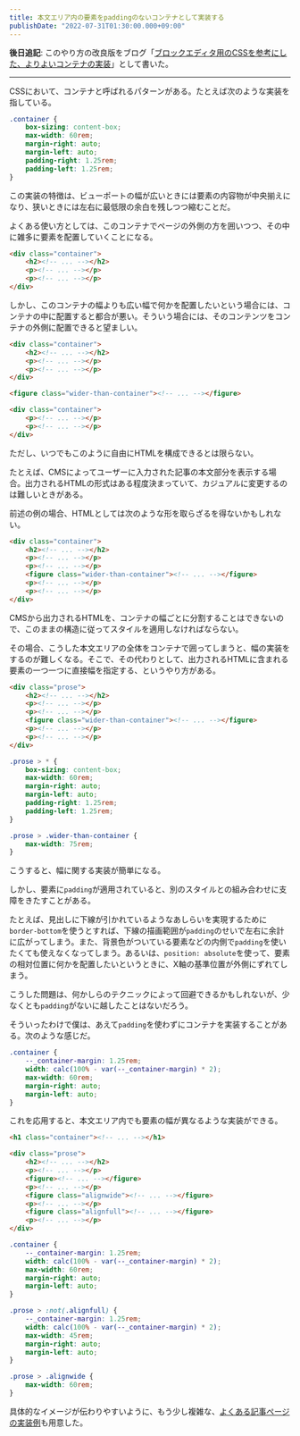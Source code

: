 ```yaml
---
title: 本文エリア内の要素をpaddingのないコンテナとして実装する
publishDate: "2022-07-31T01:30:00.000+09:00"
---
```


**後日追記**: このやり方の改良版をブログ「[ブロックエディタ用のCSSを参考にした、よりよいコンテナの実装](/2022-11-27-better-container)」として書いた。

---

CSSにおいて、コンテナと呼ばれるパターンがある。たとえば次のような実装を指している。

```css
.container {
	box-sizing: content-box;
	max-width: 60rem;
	margin-right: auto;
	margin-left: auto;
	padding-right: 1.25rem;
	padding-left: 1.25rem;
}
```

この実装の特徴は、ビューポートの幅が広いときには要素の内容物が中央揃えになり、狭いときには左右に最低限の余白を残しつつ縮むことだ。

よくある使い方としては、このコンテナでページの外側の方を囲いつつ、その中に雑多に要素を配置していくことになる。

```html
<div class="container">
	<h2><!-- ... --></h2>
	<p><!-- ... --></p>
	<p><!-- ... --></p>
</div>
```

しかし、このコンテナの幅よりも広い幅で何かを配置したいという場合には、コンテナの中に配置すると都合が悪い。そういう場合には、そのコンテンツをコンテナの外側に配置できると望ましい。

```html
<div class="container">
	<h2><!-- ... --></h2>
	<p><!-- ... --></p>
	<p><!-- ... --></p>
</div>

<figure class="wider-than-container"><!-- ... --></figure>

<div class="container">
	<p><!-- ... --></p>
	<p><!-- ... --></p>
</div>
```

ただし、いつでもこのように自由にHTMLを構成できるとは限らない。

たとえば、CMSによってユーザーに入力された記事の本文部分を表示する場合。出力されるHTMLの形式はある程度決まっていて、カジュアルに変更するのは難しいときがある。

前述の例の場合、HTMLとしては次のような形を取らざるを得ないかもしれない。

```html
<div class="container">
	<h2><!-- ... --></h2>
	<p><!-- ... --></p>
	<p><!-- ... --></p>
	<figure class="wider-than-container"><!-- ... --></figure>
	<p><!-- ... --></p>
	<p><!-- ... --></p>
</div>
```

CMSから出力されるHTMLを、コンテナの幅ごとに分割することはできないので、このままの構造に従ってスタイルを適用しなければならない。

その場合、こうした本文エリアの全体をコンテナで囲ってしまうと、幅の実装をするのが難しくなる。そこで、その代わりとして、出力されるHTMLに含まれる要素の一つ一つに直接幅を指定する、というやり方がある。

```html
<div class="prose">
	<h2><!-- ... --></h2>
	<p><!-- ... --></p>
	<p><!-- ... --></p>
	<figure class="wider-than-container"><!-- ... --></figure>
	<p><!-- ... --></p>
	<p><!-- ... --></p>
</div>
```

```css
.prose > * {
	box-sizing: content-box;
	max-width: 60rem;
	margin-right: auto;
	margin-left: auto;
	padding-right: 1.25rem;
	padding-left: 1.25rem;
}

.prose > .wider-than-container {
	max-width: 75rem;
}
```

こうすると、幅に関する実装が簡単になる。

しかし、要素に`padding`が適用されていると、別のスタイルとの組み合わせに支障をきたすことがある。

たとえば、見出しに下線が引かれているようなあしらいを実現するために`border-bottom`を使うとすれば、下線の描画範囲が`padding`のせいで左右に余計に広がってしまう。また、背景色がついている要素などの内側で`padding`を使いたくても使えなくなってしまう。あるいは、`position: absolute`を使って、要素の相対位置に何かを配置したいというときに、X軸の基準位置が外側にずれてしまう。

こうした問題は、何かしらのテクニックによって回避できるかもしれないが、少なくとも`padding`がないに越したことはないだろう。

そういったわけで僕は、あえて`padding`を使わずにコンテナを実装することがある。次のような感じだ。

```css
.container {
	--_container-margin: 1.25rem;
	width: calc(100% - var(--_container-margin) * 2);
	max-width: 60rem;
	margin-right: auto;
	margin-left: auto;
}
```

これを応用すると、本文エリア内でも要素の幅が異なるような実装ができる。

```html
<h1 class="container"><!-- ... --></h1>

<div class="prose">
	<h2><!-- ... --></h2>
	<p><!-- ... --></p>
	<figure><!-- ... --></figure>
	<p><!-- ... --></p>
	<figure class="alignwide"><!-- ... --></figure>
	<p><!-- ... --></p>
	<figure class="alignfull"><!-- ... --></figure>
	<p><!-- ... --></p>
</div>
```

```css
.container {
	--_container-margin: 1.25rem;
	width: calc(100% - var(--_container-margin) * 2);
	max-width: 60rem;
	margin-right: auto;
	margin-left: auto;
}

.prose > :not(.alignfull) {
	--_container-margin: 1.25rem;
	width: calc(100% - var(--_container-margin) * 2);
	max-width: 45rem;
	margin-right: auto;
	margin-left: auto;
}

.prose > .alignwide {
	max-width: 60rem;
}
```

具体的なイメージが伝わりやすいように、もう少し複雑な、[よくある記事ページの実装例](/2022-07-31-container-with-no-padding/demo)も用意した。
